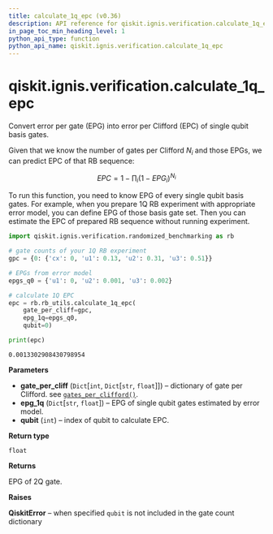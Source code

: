 ```yaml
---
title: calculate_1q_epc (v0.36)
description: API reference for qiskit.ignis.verification.calculate_1q_epc in qiskit v0.36
in_page_toc_min_heading_level: 1
python_api_type: function
python_api_name: qiskit.ignis.verification.calculate_1q_epc
---
```


<span id="qiskit-ignis-verification-calculate-1q-epc" />

# qiskit.ignis.verification.calculate\_1q\_epc

<Function id="qiskit.ignis.verification.calculate_1q_epc" isDedicatedPage={true} github="https://github.com/qiskit-community/qiskit-ignis/tree/stable/0.7/qiskit/ignis/verification/randomized_benchmarking/rb_utils.py" signature="calculate_1q_epc(gate_per_cliff, epg_1q, qubit)">
  Convert error per gate (EPG) into error per Clifford (EPC) of single qubit basis gates.

  Given that we know the number of gates per Clifford $N_i$ and those EPGs, we can predict EPC of that RB sequence:

$$
EPC = 1 - \prod_i \left( 1 - EPG_i \right)^{N_i}
$$

  To run this function, you need to know EPG of every single qubit basis gates. For example, when you prepare 1Q RB experiment with appropriate error model, you can define EPG of those basis gate set. Then you can estimate the EPC of prepared RB sequence without running experiment.

  ```python
  import qiskit.ignis.verification.randomized_benchmarking as rb

  # gate counts of your 1Q RB experiment
  gpc = {0: {'cx': 0, 'u1': 0.13, 'u2': 0.31, 'u3': 0.51}}

  # EPGs from error model
  epgs_q0 = {'u1': 0, 'u2': 0.001, 'u3': 0.002}

  # calculate 1Q EPC
  epc = rb.rb_utils.calculate_1q_epc(
      gate_per_cliff=gpc,
      epg_1q=epgs_q0,
      qubit=0)

  print(epc)
  ```

  ```
  0.0013302908430798954
  ```

  **Parameters**

  *   **gate\_per\_cliff** (`Dict`\[`int`, `Dict`\[`str`, `float`]]) – dictionary of gate per Clifford. see [`gates_per_clifford()`](qiskit.ignis.verification.gates_per_clifford "qiskit.ignis.verification.gates_per_clifford").
  *   **epg\_1q** (`Dict`\[`str`, `float`]) – EPG of single qubit gates estimated by error model.
  *   **qubit** (`int`) – index of qubit to calculate EPC.

  **Return type**

  `float`

  **Returns**

  EPG of 2Q gate.

  **Raises**

  **QiskitError** – when specified `qubit` is not included in the gate count dictionary
</Function>

